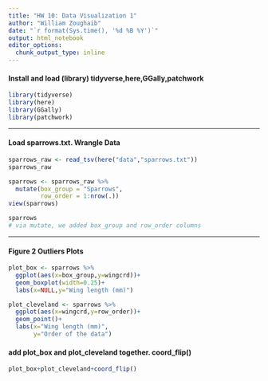```yaml
---
title: "HW 10: Data Visualization 1"
author: "William Zoughaib"
date: "`r format(Sys.time(), '%d %B %Y')`"
output: html_notebook
editor_options: 
  chunk_output_type: inline
---
```


#### Install and load (library) tidyverse,here,GGally,patchwork
```r
library(tidyverse)
library(here)
library(GGally)
library(patchwork)
```
***
#### Load sparrows.txt.  Wrangle Data
```r
sparrows_raw <- read_tsv(here("data","sparrows.txt"))
sparrows_raw
```
```r
sparrows <- sparrows_raw %>% 
  mutate(box_group = "Sparrows",
         row_order = 1:nrow(.))
view(sparrows)
```
```r
sparrows
# via mutate, we added box_group and row_order columns
```
***
#### Figure 2 Outliers Plots
```r
plot_box <- sparrows %>% 
  ggplot(aes(x=box_group,y=wingcrd))+
  geom_boxplot(width=0.25)+
  labs(x=NULL,y="Wing length (mm)")
```
```r
plot_cleveland <- sparrows %>% 
  ggplot(aes(x=wingcrd,y=row_order))+
  geom_point()+
  labs(x="Wing length (mm)",
       y="Order of the data")
```
#### add plot_box and plot_cleveland together.  coord_flip()
```r
plot_box+plot_cleveland+coord_flip()
```


